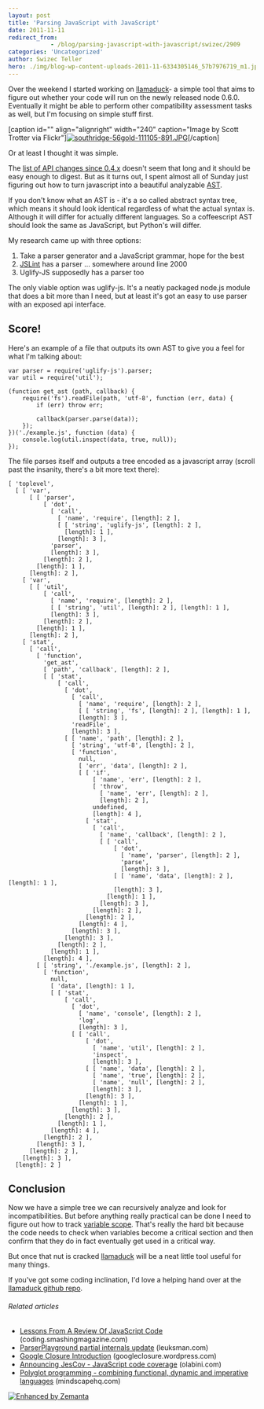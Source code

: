 ```yaml
---
layout: post
title: 'Parsing JavaScript with JavaScript'
date: 2011-11-11
redirect_from: 
            - /blog/parsing-javascript-with-javascript/swizec/2909
categories: 'Uncategorized'
author: Swizec Teller
hero: ./img/blog-wp-content-uploads-2011-11-6334305146_57b7976719_m1.jpg
---
```

Over the weekend I started working on [llamaduck](https://github.com/Swizec/llamaduck)- a simple tool that aims to figure out whether your code will run on the newly released node 0.6.0. Eventually it might be able to perform other compatibility assessment tasks as well, but I'm focusing on simple stuff first.



\[caption id="" align="alignright" width="240" caption="Image by Scott Trotter via Flickr"][![southridge-56gold-111105-891.JPG](./img/blog-wp-content-uploads-2011-11-6334305146_57b7976719_m1.jpg "southridge-56gold-111105-891.JPG")](http://www.flickr.com/photos/73745194@N00/6334305146)\[/caption]



Or at least I thought it was simple.



The [list of API changes since 0.4.x](https://github.com/joyent/node/wiki/API-changes-between-v0.4-and-v0.6) doesn't seem that long and it should be easy enough to digest. But as it turns out, I spent almost all of Sunday just figuring out how to turn javascript into a beautiful analyzable [AST](http://en.wikipedia.org/wiki/Abstract_syntax_tree "Abstract syntax tree").



If you don't know what an AST is - it's a so called abstract syntax tree, which means it should look identical regardless of what the actual syntax is. Although it will differ for actually different languages. So a coffeescript AST should look the same as JavaScript, but Python's will differ.



My research came up with three options:

1. Take a parser generator and a JavaScript grammar, hope for the best
2. [JSLint](http://www.jslint.com/ "JSLint") has a parser ... somewhere around line 2000
3. Uglify-JS supposedly has a parser too

The only viable option was uglify-js. It's a neatly packaged node.js module that does a bit more than I need, but at least it's got an easy to use parser with an exposed api interface.

## Score!

Here's an example of a file that outputs its own AST to give you a feel for what I'm talking about:

```
var parser = require('uglify-js').parser;
var util = require('util');

(function get_ast (path, callback) {
    require('fs').readFile(path, 'utf-8', function (err, data) {
        if (err) throw err;

        callback(parser.parse(data));
    });
})('./example.js', function (data) {
    console.log(util.inspect(data, true, null));
});
```

The file parses itself and outputs a tree encoded as a javascript array (scroll past the insanity, there's a bit more text there):

```
[ 'toplevel',
  [ [ 'var',
      [ [ 'parser',
          [ 'dot',
            [ 'call',
              [ 'name', 'require', [length]: 2 ],
              [ [ 'string', 'uglify-js', [length]: 2 ],
                [length]: 1 ],
              [length]: 3 ],
            'parser',
            [length]: 3 ],
          [length]: 2 ],
        [length]: 1 ],
      [length]: 2 ],
    [ 'var',
      [ [ 'util',
          [ 'call',
            [ 'name', 'require', [length]: 2 ],
            [ [ 'string', 'util', [length]: 2 ], [length]: 1 ],
            [length]: 3 ],
          [length]: 2 ],
        [length]: 1 ],
      [length]: 2 ],
    [ 'stat',
      [ 'call',
        [ 'function',
          'get_ast',
          [ 'path', 'callback', [length]: 2 ],
          [ [ 'stat',
              [ 'call',
                [ 'dot',
                  [ 'call',
                    [ 'name', 'require', [length]: 2 ],
                    [ [ 'string', 'fs', [length]: 2 ], [length]: 1 ],
                    [length]: 3 ],
                  'readFile',
                  [length]: 3 ],
                [ [ 'name', 'path', [length]: 2 ],
                  [ 'string', 'utf-8', [length]: 2 ],
                  [ 'function',
                    null,
                    [ 'err', 'data', [length]: 2 ],
                    [ [ 'if',
                        [ 'name', 'err', [length]: 2 ],
                        [ 'throw',
                          [ 'name', 'err', [length]: 2 ],
                          [length]: 2 ],
                        undefined,
                        [length]: 4 ],
                      [ 'stat',
                        [ 'call',
                          [ 'name', 'callback', [length]: 2 ],
                          [ [ 'call',
                              [ 'dot',
                                [ 'name', 'parser', [length]: 2 ],
                                'parse',
                                [length]: 3 ],
                              [ [ 'name', 'data', [length]: 2 ], [length]: 1 ],
                              [length]: 3 ],
                            [length]: 1 ],
                          [length]: 3 ],
                        [length]: 2 ],
                      [length]: 2 ],
                    [length]: 4 ],
                  [length]: 3 ],
                [length]: 3 ],
              [length]: 2 ],
            [length]: 1 ],
          [length]: 4 ],
        [ [ 'string', './example.js', [length]: 2 ],
          [ 'function',
            null,
            [ 'data', [length]: 1 ],
            [ [ 'stat',
                [ 'call',
                  [ 'dot',
                    [ 'name', 'console', [length]: 2 ],
                    'log',
                    [length]: 3 ],
                  [ [ 'call',
                      [ 'dot',
                        [ 'name', 'util', [length]: 2 ],
                        'inspect',
                        [length]: 3 ],
                      [ [ 'name', 'data', [length]: 2 ],
                        [ 'name', 'true', [length]: 2 ],
                        [ 'name', 'null', [length]: 2 ],
                        [length]: 3 ],
                      [length]: 3 ],
                    [length]: 1 ],
                  [length]: 3 ],
                [length]: 2 ],
              [length]: 1 ],
            [length]: 4 ],
          [length]: 2 ],
        [length]: 3 ],
      [length]: 2 ],
    [length]: 3 ],
  [length]: 2 ]
```

## Conclusion

Now we have a simple tree we can recursively analyze and look for incompatibilities. But before anything really practical can be done I need to figure out how to track [variable scope](http://en.wikipedia.org/wiki/Scope_%28programming%29 "Scope (programming)"). That's really the hard bit because the code needs to check when variables become a critical section and then confirm that they do in fact eventually get used in a critical way.



But once that nut is cracked [llamaduck](https://github.com/Swizec/llamaduck) will be a neat little tool useful for many things.



If you've got some coding inclination, I'd love a helping hand over at the [llamaduck github repo](https://github.com/Swizec/llamaduck).

###### Related articles

- [Lessons From A Review Of JavaScript Code](http://coding.smashingmagazine.com/2011/10/27/lessons-from-a-review-of-javascript-code/) (coding.smashingmagazine.com)
- [ParserPlayground partial internals update](http://leuksman.com/log/2011/09/29/parserplayground-partial-internals-update/) (leuksman.com)
- [Google Closure Introduction](http://googleclosure.wordpress.com/2011/08/27/google-closure-introduction/) (googleclosure.wordpress.com)
- [Announcing JesCov - JavaScript code coverage](http://olabini.com/blog/2011/11/announcing-jescov-javascript-code-coverage/) (olabini.com)
- [Polyglot programming - combining functional, dynamic and imperative languages](http://www.mindscapehq.com/blog/index.php/2011/07/21/polyglot-programming-some-lessons-learned/) (mindscapehq.com)

[![Enhanced by Zemanta](http://img.zemanta.com/zemified_e.png?x-id=e0fdf526-3ca2-4370-ba22-f3f24a2f86af)](http://www.zemanta.com/ "Enhanced by Zemanta")